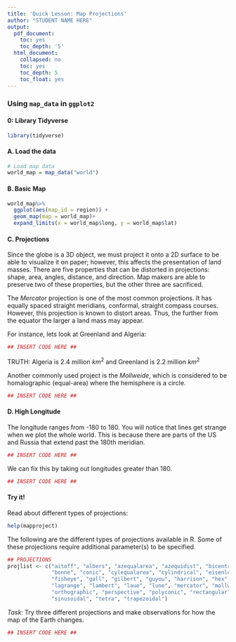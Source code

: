 ```yaml
---
title: 'Quick Lesson: Map Projections'
author: "STUDENT NAME HERE"
output:
  pdf_document:
    toc: yes
    toc_depth: '5'
  html_document:
    collapsed: no
    toc: yes
    toc_depth: 5
    toc_float: yes
---
```


### Using `map_data` in `ggplot2`

#### 0: Library Tidyverse

```r
library(tidyverse)
```

#### A. Load the data

```r
# Load map data
world_map = map_data("world")
```

#### B. Basic Map

```r
world_map%>% 
  ggplot(aes(map_id = region)) +
  geom_map(map = world_map)+
  expand_limits(x = world_map$long, y = world_map$lat)
```

#### C. Projections

Since the globe is a 3D object, we must project it onto a 2D surface to be able to visualize it on paper; however, this affects the presentation of land masses.  There are five properties that can be distorted in projections: shape, area, angles, distance, and direction.  Map makers are able to preserve two of these properties, but the other three are sacrificed.     

The *Mercator* projection is one of the most common projections.  It has equally spaced straight meridians, conformal, straight compass courses.  However, this projection is known to distort areas.  Thus, the further from the equator the larger a land mass may appear. 

For instance, lets look at Greenland and Algeria:

```r
## INSERT CODE HERE ##
```

TRUTH: Algeria is 2.4 million $km^2$ and Greenland is 2.2 million $km^2$

Another commonly used project is the *Mollweide*, which is considered to be homalographic (equal-area) where the hemisphere is a circle.

```r
## INSERT CODE HERE ##
```

#### D. High Longitude

The longitude ranges from -180 to 180.  You will notice that lines get strange when we plot the whole world.  This is because there are parts of the US and Russia that extend past the 180th meridian.  

```r
## INSERT CODE HERE ##
```

We can fix this by taking out longitudes greater than 180. 

```r
## INSERT CODE HERE ##
```

#### Try it! 

Read about different types of projections:

```r
help(mapproject)
```

The following are the different types of projections available in R.  Some of these projections require additional parameter(s) to be specified.  

```r
## PROJECTIONS
projlist <- c("aitoff", "albers", "azequalarea", "azequidist", "bicentric",
              "bonne", "conic", "cylequalarea", "cylindrical", "eisenlohr", "elliptic",
              "fisheye", "gall", "gilbert", "guyou", "harrison", "hex", "homing",
              "lagrange", "lambert", "laue", "lune", "mercator", "mollweide", "newyorker",
              "orthographic", "perspective", "polyconic", "rectangular", "simpleconic",
              "sinusoidal", "tetra", "trapezoidal")
```

*Task*: Try three different projections and make observations for how the map of the Earth changes. 

```r
## INSERT CODE HERE ##
```
